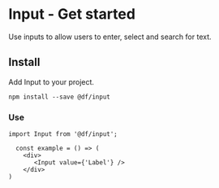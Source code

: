 
<Meta title='Basic UI Components|Input/Get started' />

# Input - Get started

Use inputs to allow users to enter, select and search for text.

## Install

Add Input to your project.

`npm install --save @df/input`

### **Use**

`import Input from '@df/input';`

```
  const example = () => (
    <div>
       <Input value={'Label'} />
    </div>
)
```
